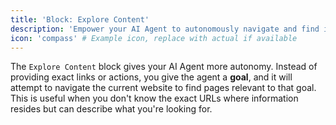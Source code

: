 ```yaml
---
title: 'Block: Explore Content'
description: 'Empower your AI Agent to autonomously navigate and find information within a website based on a goal.'
icon: 'compass' # Example icon, replace with actual if available
---
```


The `Explore Content` block gives your AI Agent more autonomy. Instead of providing exact links or actions, you give the agent a **goal**, and it will attempt to navigate the current website to find pages relevant to that goal. This is useful when you don't know the exact URLs where information resides but can describe what you're looking for.
